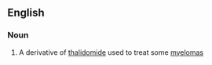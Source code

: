 ==English==

===Noun===
{{wikipedia}}
{{en-noun|-}}

# {{lb|en|medicine}} A derivative of [[thalidomide]] used to treat some [[myeloma]]s